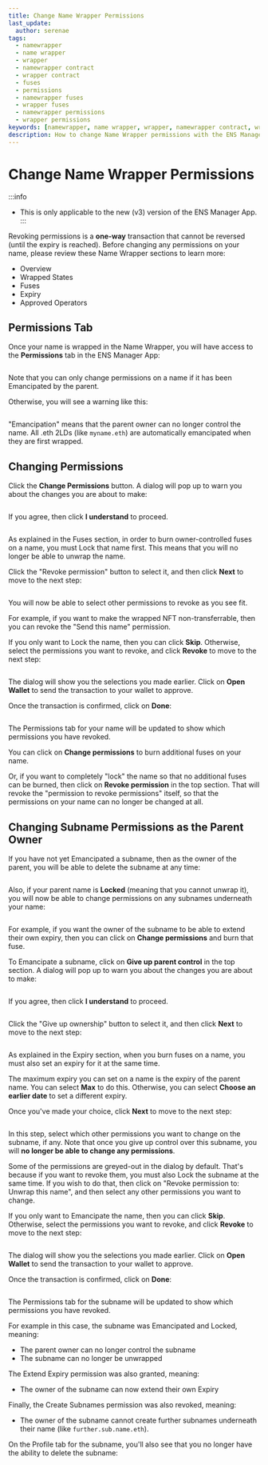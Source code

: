 ```yaml
---
title: Change Name Wrapper Permissions
last_update:
  author: serenae
tags:
  - namewrapper
  - name wrapper
  - wrapper
  - namewrapper contract
  - wrapper contract
  - fuses
  - permissions
  - namewrapper fuses
  - wrapper fuses
  - namewrapper permissions
  - wrapper permissions
keywords: [namewrapper, name wrapper, wrapper, namewrapper contract, wrapper contract, fuses, permissions, namewrapper fuses, wrapper fuses, namewrapper permissions, wrapper permissions]
description: How to change Name Wrapper permissions with the ENS Manager App
---
```


# Change Name Wrapper Permissions

:::info
 - This is only applicable to the new (v3) version of the ENS Manager App.
:::

Revoking permissions is a **one-way** transaction that cannot be reversed (until the expiry is reached). Before changing any permissions on your name, please review these Name Wrapper sections to learn more:
* <Link to="/dev-basics/namewrapper/overview">Overview</Link>
* <Link to="/dev-basics/namewrapper/states">Wrapped States</Link>
* <Link to="/dev-basics/namewrapper/fuses">Fuses</Link>
* <Link to="/dev-basics/namewrapper/expiry">Expiry</Link>
* <Link to="/dev-basics/namewrapper/approved-operators">Approved Operators</Link>

## Permissions Tab

Once your name is wrapped in the Name Wrapper, you will have access to the **Permissions** tab in the ENS Manager App:

<BrowserWindow url="app.ens.domains">
  <div style={{'padding':'25px'}}>
    <Image img="/img/namewrapper-howto-permissions-1.png"/>
  </div>
</BrowserWindow>

Note that you can only change permissions on a name if it has been <Link to="/dev-basics/namewrapper/states#emancipated">Emancipated</Link> by the parent.

Otherwise, you will see a warning like this:

<BrowserWindow url="app.ens.domains">
  <div style={{'padding':'25px'}}>
    <Image img="/img/namewrapper-howto-permissions-2.png"/>
  </div>
</BrowserWindow>

"Emancipation" means that the parent owner can no longer control the name. All .eth 2LDs (like `myname.eth`) are automatically emancipated when they are first wrapped.

## Changing Permissions

Click the **Change Permissions** button. A dialog will pop up to warn you about the changes you are about to make:

<BrowserWindow url="app.ens.domains">
  <div style={{'padding':'25px'}}>
    <Image img="/img/namewrapper-howto-permissions-3.png"/>
  </div>
</BrowserWindow>

If you agree, then click **I understand** to proceed.

<BrowserWindow url="app.ens.domains">
  <div style={{'padding':'25px'}}>
    <Image img="/img/namewrapper-howto-permissions-4.png"/>
  </div>
</BrowserWindow>

As explained in the <Link to="/dev-basics/namewrapper/fuses">Fuses</Link> section, in order to burn owner-controlled fuses on a name, you must <Link to="/dev-basics/namewrapper/states#locked">Lock</Link> that name first. This means that you will no longer be able to unwrap the name.

Click the "Revoke permission" button to select it, and then click **Next** to move to the next step:

<BrowserWindow url="app.ens.domains">
  <div style={{'padding':'25px'}}>
    <Image img="/img/namewrapper-howto-permissions-5.png"/>
  </div>
</BrowserWindow>

You will now be able to select other permissions to revoke as you see fit.

For example, if you want to make the wrapped NFT non-transferrable, then you can revoke the "Send this name" permission.

If you only want to Lock the name, then you can click **Skip**. Otherwise, select the permissions you want to revoke, and click **Revoke** to move to the next step:

<BrowserWindow url="app.ens.domains">
  <div style={{'padding':'25px'}}>
    <Image img="/img/namewrapper-howto-permissions-6.png"/>
  </div>
</BrowserWindow>

The dialog will show you the selections you made earlier. Click on **Open Wallet** to send the transaction to your wallet to approve.

Once the transaction is confirmed, click on **Done**:

<BrowserWindow url="app.ens.domains">
  <div style={{'padding':'25px'}}>
    <Image img="/img/namewrapper-howto-permissions-7.png"/>
  </div>
</BrowserWindow>

The Permissions tab for your name will be updated to show which permissions you have revoked.

You can click on **Change permissions** to burn additional fuses on your name.

Or, if you want to completely "lock" the name so that no additional fuses can be burned, then click on **Revoke permission** in the top section. That will revoke the "permission to revoke permissions" itself, so that the permissions on your name can no longer be changed at all.

## Changing Subname Permissions as the Parent Owner

If you have not yet <Link to="/dev-basics/namewrapper/states#emancipated">Emancipated</Link> a subname, then as the owner of the parent, you will be able to delete the subname at any time:

<BrowserWindow url="app.ens.domains">
  <div style={{'padding':'25px'}}>
    <Image img="/img/namewrapper-howto-permissions-8.png"/>
  </div>
</BrowserWindow>

Also, if your parent name is **Locked** (meaning that you cannot unwrap it), you will now be able to change permissions on any subnames underneath your name:

<BrowserWindow url="app.ens.domains">
  <div style={{'padding':'25px'}}>
    <Image img="/img/namewrapper-howto-permissions-9.png"/>
  </div>
</BrowserWindow>

For example, if you want the owner of the subname to be able to extend their own expiry, then you can click on **Change permissions** and burn that fuse.

To <Link to="/dev-basics/namewrapper/states#emancipated">Emancipate</Link> a subname, click on **Give up parent control** in the top section. A dialog will pop up to warn you about the changes you are about to make:

<BrowserWindow url="app.ens.domains">
  <div style={{'padding':'25px'}}>
    <Image img="/img/namewrapper-howto-permissions-3.png"/>
  </div>
</BrowserWindow>

If you agree, then click **I understand** to proceed.

<BrowserWindow url="app.ens.domains">
  <div style={{'padding':'25px'}}>
    <Image img="/img/namewrapper-howto-permissions-10.png"/>
  </div>
</BrowserWindow>

Click the "Give up ownership" button to select it, and then click **Next** to move to the next step:

<BrowserWindow url="app.ens.domains">
  <div style={{'padding':'25px'}}>
    <Image img="/img/namewrapper-howto-permissions-11.png"/>
  </div>
</BrowserWindow>

As explained in the <Link to="/dev-basics/namewrapper/expiry">Expiry</Link> section, when you burn fuses on a name, you must also set an expiry for it at the same time.

The maximum expiry you can set on a name is the expiry of the parent name. You can select **Max** to do this. Otherwise, you can select **Choose an earlier date** to set a different expiry.

Once you've made your choice, click **Next** to move to the next step:

<BrowserWindow url="app.ens.domains">
  <div style={{'padding':'25px'}}>
    <Image img="/img/namewrapper-howto-permissions-12.png"/>
  </div>
</BrowserWindow>

In this step, select which other permissions you want to change on the subname, if any. Note that once you give up control over this subname, you will **no longer be able to change any permissions**.

Some of the permissions are greyed-out in the dialog by default. That's because if you want to revoke them, you must also <Link to="/dev-basics/namewrapper/states#locked">Lock</Link> the subname at the same time. If you wish to do that, then click on "Revoke permission to: Unwrap this name", and then select any other permissions you want to change.

If you only want to Emancipate the name, then you can click **Skip**. Otherwise, select the permissions you want to revoke, and click **Revoke** to move to the next step:

<BrowserWindow url="app.ens.domains">
  <div style={{'padding':'25px'}}>
    <Image img="/img/namewrapper-howto-permissions-13.png"/>
  </div>
</BrowserWindow>

The dialog will show you the selections you made earlier. Click on **Open Wallet** to send the transaction to your wallet to approve.

Once the transaction is confirmed, click on **Done**:

<BrowserWindow url="app.ens.domains">
  <div style={{'padding':'25px'}}>
    <Image img="/img/namewrapper-howto-permissions-14.png"/>
  </div>
</BrowserWindow>

The Permissions tab for the subname will be updated to show which permissions you have revoked.

For example in this case, the subname was Emancipated and Locked, meaning:
* The parent owner can no longer control the subname
* The subname can no longer be unwrapped

The <Link to="/dev-basics/namewrapper/fuses#parent-controlled-fuses">Extend Expiry</Link> permission was also granted, meaning:
* The owner of the subname can now extend their own Expiry

Finally, the <Link to="/dev-basics/namewrapper/fuses#owner-controlled-fuses">Create Subnames</Link> permission was also revoked, meaning:
* The owner of the subname cannot create further subnames underneath their name (like `further.sub.name.eth`).

On the Profile tab for the subname, you'll also see that you no longer have the ability to delete the subname:

<BrowserWindow url="app.ens.domains">
  <div style={{'padding':'25px'}}>
    <Image img="/img/namewrapper-howto-permissions-15.png"/>
  </div>
</BrowserWindow>
